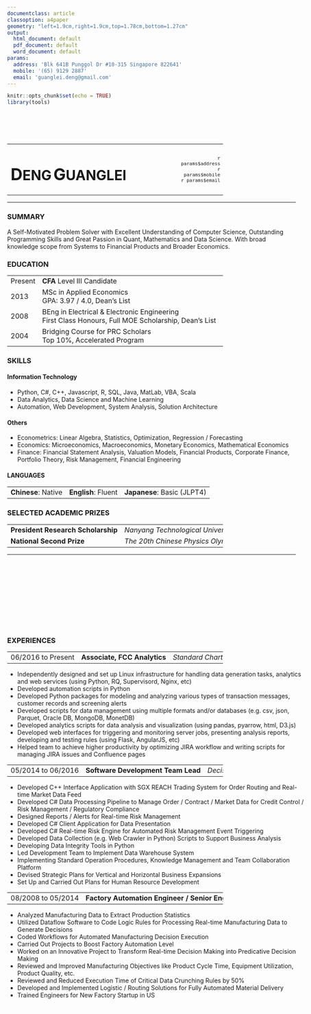 ```yaml
---
documentclass: article
classoption: a4paper
geometry: "left=1.9cm,right=1.9cm,top=1.78cm,bottom=1.27cm"
output:
  html_document: default
  pdf_document: default
  word_document: default
params:
  address: 'Blk 641B Punggol Dr #10-315 Singapore 822641'
  mobile: '(65) 9129 2887'
  email: 'guanglei.deng@gmail.com'
---
```



```r
knitr::opts_chunk$set(echo = TRUE)
library(tools)
```

<style>
body > *{
    width: 17.83cm;
}
table {
    width: 100%;
}
th{
    font-weight: normal;
    text-align: left;
}
.header{
    display: none;
}
td, th, em{
    white-space: nowrap;
}
.main-info > * {
    display: inline-block;
}
.main-info td:nth-child(n+1) {
    width: 2.53cm;
}
.name h1 {
    display: inline-block;
    -vertical-align: top;
}
.name h1:first-letter {
    font-size: 120%;
}
.name h1::after{
    content: " "
}
.contact {
    text-align: right;
    font-size: 80%;
}
hr {
    margin-top: 0;
}
</style>

<br>
<br>
<br>

<table class="main-info">
<tr class="name">
<td><h1>DENG</h1><h1>GUANGLEI</h1></td>
<td><span style="display: none;">placeholder</span></td>
<td class="contact">`r params$address`<br>`r params$mobile`<br>`r params$email`</td>
</tr>
</table>
---
### SUMMARY
A Self-Motivated Problem Solver with Excellent Understanding of Computer Science, Outstanding Programming Skills and Great Passion in Quant, Mathematics and Data Science. With broad knowledge scope from Systems to Financial Products and Broader Economics.

### EDUCATION
Year   |Description                 | Institute
-------|----------------------------|-----------
Present| **CFA** Level III Candidate | *CFA Institute*
2013   | MSc in Applied Economics<br>GPA: 3.97 / 4.0, Dean's List | *Singapore Management University*
2008   | BEng in Electrical & Electronic Engineering<br>First Class Honours, Full MOE Scholarship, Dean's List | *Nanyang Technological University*
2004   | Bridging Course for PRC Scholars<br>Top 10%, Accelerated Program |*National Institute of Education*

### SKILLS
#### Information Technology
* Python, C#, C++, Javascript, R, SQL, Java, MatLab, VBA, Scala
* Data Analytics, Data Science and Machine Learning
* Automation, Web Development, System Analysis, Solution Architecture

#### Others
*	Econometrics: Linear Algebra, Statistics, Optimization, Regression / Forecasting
*	Economics: Microeconomics, Macroeconomics, Monetary Economics, Mathematical Economics
*	Finance: Financial Statement Analysis, Valuation Models, Financial Products, Corporate Finance, Portfolio Theory, Risk Management, Financial Engineering

#### LANGUAGES
ONE|TWO|THREE
---|---|-----
**Chinese**: Native|**English**: Fluent|**Japanese**: Basic (JLPT4)

### SELECTED ACADEMIC PRIZES
Prize|Organization|Year
-----|------------|----
**President Research Scholarship**|*Nanyang Technological University*|2005
**National Second Prize**|*The 20th Chinese Physics Olympiad*|2003

*******

<br>
<br>
<br>
<br>
<br>
<br>
<br>
<br>
<br>

### EXPERIENCES

Year|Title|Company
----|-----|-------
06/2016 to Present|**Associate, FCC Analytics**|*Standard Chartered Bank*

* Independently designed and set up Linux infrastructure for handling data generation tasks, analytics and web services (using Python, RQ, Supervisord, Nginx, etc)
* Developed automation scripts in Python
* Developed Python packages for modeling and analyzing various types of transaction messages, customer records and screening alerts
* Developed scripts for data management using multiple formats and/or databases (e.g. csv, json, Parquet, Oracle DB, MongoDB, MonetDB)
* Developed analytics scripts for data analysis and visualization (using pandas, pyarrow, html, D3.js)
* Developed web interfaces for triggering and monitoring server jobs, presenting analysis reports, developing and testing rules (using Flask, AngularJS, etc)
* Helped team to achieve higher productivity by optimizing JIRA workflow and writing scripts for managing JIRA issues and Confluence pages

Year|Title|Company
----|-----|-------
05/2014 to 06/2016|**Software Development Team Lead**|*Decision Support Systems Pte. Ltd.*

* Developed C++ Interface Application with SGX REACH Trading System for Order Routing and Real-time Market Data Feed
* Developed C# Data Processing Pipeline to Manage Order / Contract / Market Data for Credit Control / Risk Management / Regulatory Compliance
* Designed Reports / Alerts for Real-time Risk Management
* Developed C# Client Application for Data Presentation
* Developed C# Real-time Risk Engine for Automated Risk Management Event Triggering
* Developed Data Collection (e.g. Web Crawler in Python) Scripts to Support Business Analysis
* Developing Data Integrity Tools in Python
* Led Development Team to Implement Data Warehouse System
* Implementing Standard Operation Procedures, Knowledge Management and Team Collaboration Platform
* Devised Strategic Plans for Vertical and Horizontal Business Expansions
* Set Up and Carried Out Plans for Human Resource Development

Year|Title|Company
----|-----|-------
08/2008 to 05/2014|**Factory Automation Engineer / Senior Engineer**|*GlobalFoundries Singapore Pte. Ltd.*

* Analyzed Manufacturing Data to Extract Production Statistics
* Utilized Dataflow Software to Code Logic Rules for Processing Real-time Manufacturing Data to Generate Decisions
* Coded Workflows for Automated Manufacturing Decision Execution
* Carried Out Projects to Boost Factory Automation Level
* Worked on an Innovative Project to Transform Real-time Decision Making into Predicative Decision Making
* Reviewed and Improved Manufacturing Objectives like Product Cycle Time, Equipment Utilization, Product Quality, etc.
* Reviewed and Reduced Execution Time of Critical Data Crunching Rules by 50%
* Developed and Implemented Logistic / Routing Solutions for Fully Automated Material Delivery
* Trained Engineers for New Factory Startup in US

<span style="color: white; font-size: 60%">md5: `r md5sum(knitr::current_input() )`</span>